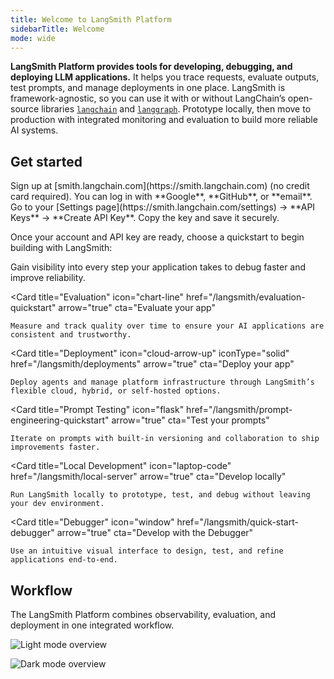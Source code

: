 ```yaml
---
title: Welcome to LangSmith Platform
sidebarTitle: Welcome
mode: wide
---
```


**LangSmith Platform provides tools for developing, debugging, and deploying LLM applications.**
It helps you trace requests, evaluate outputs, test prompts, and manage deployments in one place.
LangSmith is framework-agnostic, so you can use it with or without LangChain’s open-source libraries
[`langchain`](/oss/langchain/overview) and [`langgraph`](/oss/langgraph/overview).
Prototype locally, then move to production with integrated monitoring and evaluation to build more reliable AI systems.

## Get started

<Steps>
<Step title="Create an account" icon="user-plus">
Sign up at [smith.langchain.com](https://smith.langchain.com) (no credit card required).
You can log in with **Google**, **GitHub**, or **email**.
</Step>
<Step title="Create an API key" icon="key">
Go to your [Settings page](https://smith.langchain.com/settings) → **API Keys** → **Create API Key**.
Copy the key and save it securely.
</Step>
</Steps>

Once your account and API key are ready, choose a quickstart to begin building with LangSmith:

<Columns cols={3}>
  <Card
    title="Observability"
    icon="magnifying-glass"
    href="/langsmith/observability-quickstart"
    arrow="true"
    cta="Start tracing"
  >
    Gain visibility into every step your application takes to debug faster and improve reliability.
  </Card>

  <Card
    title="Evaluation"
    icon="chart-line"
    href="/langsmith/evaluation-quickstart"
    arrow="true"
    cta="Evaluate your app"
  >
    Measure and track quality over time to ensure your AI applications are consistent and trustworthy.
  </Card>

  <Card
    title="Deployment"
    icon="cloud-arrow-up"
    iconType="solid"
    href="/langsmith/deployments"
    arrow="true"
    cta="Deploy your app"
  >
    Deploy agents and manage platform infrastructure through LangSmith’s flexible cloud, hybrid, or self-hosted options.
  </Card>

  <Card
    title="Prompt Testing"
    icon="flask"
    href="/langsmith/prompt-engineering-quickstart"
    arrow="true"
    cta="Test your prompts"
  >
    Iterate on prompts with built-in versioning and collaboration to ship improvements faster.
  </Card>

  <Card
    title="Local Development"
    icon="laptop-code"
    href="/langsmith/local-server"
    arrow="true"
    cta="Develop locally"
  >
    Run LangSmith locally to prototype, test, and debug without leaving your dev environment.
  </Card>

  <Card
    title="Debugger"
    icon="window"
    href="/langsmith/quick-start-debugger"
    arrow="true"
    cta="Develop with the Debugger"
  >
    Use an intuitive visual interface to design, test, and refine applications end-to-end.
  </Card>
</Columns>

## Workflow

The LangSmith Platform combines observability, evaluation, and deployment in one integrated workflow.

<img
    className="block dark:hidden"
    src="/langsmith/images/overview-light.svg"
    alt="Light mode overview"
/>

<img
    className="hidden dark:block"
    src="/langsmith/images/overview-dark.svg"
    alt="Dark mode overview"
/>

